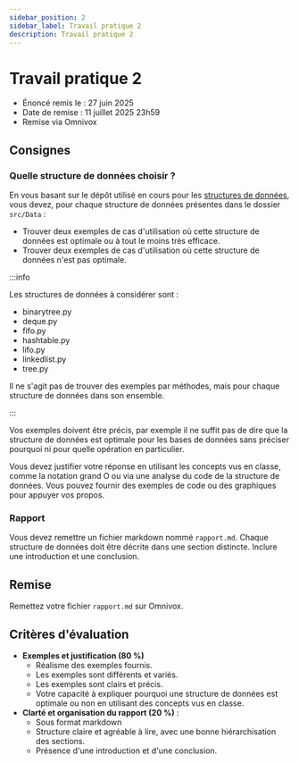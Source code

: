 ```yaml
---
sidebar_position: 2
sidebar_label: Travail pratique 2
description: Travail pratique 2
---
```


# Travail pratique 2

- Énoncé remis le : 27 juin 2025
- Date de remise : 11 juillet 2025 23h59
- Remise via Omnivox

## Consignes

### Quelle structure de données choisir ?

En vous basant sur le dépôt utilisé en cours pour les [structures de données](https://github.com/archambaultv-prof/2025H-420-930-MA-Data/tree/main),
vous devez, pour chaque structure de données présentes dans le dossier `src/Data` :

- Trouver deux exemples de cas d'utilisation où cette structure de données est optimale ou à tout le moins très efficace.
- Trouver deux exemples de cas d'utilisation où cette structure de données n'est pas optimale.

:::info

Les structures de données à considérer sont :

- binarytree.py
- deque.py
- fifo.py
- hashtable.py
- lifo.py
- linkedlist.py
- tree.py

Il ne s'agit pas de trouver des exemples par méthodes, mais pour chaque
structure de données dans son ensemble.

:::

Vos exemples doivent être précis, par exemple il ne suffit pas de dire que la
structure de données est optimale pour les bases de données sans préciser
pourquoi ni pour quelle opération en particulier.

Vous devez justifier votre réponse en utilisant les concepts vus en
classe, comme la notation grand O ou via une analyse du code de la structure de données. Vous pouvez
fournir des exemples de code ou des graphiques pour appuyer vos propos.

### Rapport

Vous devez remettre un fichier markdown nommé `rapport.md`. Chaque structure de
données doit être décrite dans une section distincte. Inclure une introduction et une conclusion.

## Remise

Remettez votre fichier `rapport.md` sur Omnivox.

## Critères d'évaluation

- **Exemples et justification (80 %)**
  - Réalisme des exemples fournis.
  - Les exemples sont différents et variés.
  - Les exemples sont clairs et précis.
  - Votre capacité à expliquer pourquoi une structure de données est optimale ou non en utilisant des concepts vus en classe.
- **Clarté et organisation du rapport (20 %)** :
  - Sous format markdown
  - Structure claire et agréable à lire, avec une bonne hiérarchisation des sections.
  - Présence d'une introduction et d'une conclusion.